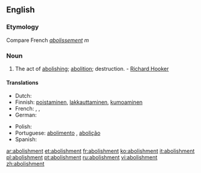 ==English==

===Etymology===
{{suffix|abolish|ment}} Compare French ''[[abolissement]]'' ''m''

===Noun===
{{en-noun}}

# The act of [[abolishing]]; [[abolition]]; destruction. - [[w:Richard Hooker|Richard Hooker]]

====Translations====
{{trans-top|The act of abolishing}}
* Dutch: {{t+|nl|afschaffing|f}}
* Finnish: [[poistaminen]], [[lakkauttaminen]], [[kumoaminen]]
* French: {{t|fr|abolissement|m}}, {{t|fr|abolition|f}}, {{t|fr|abrogation|f}}
* German: {{t+|de|Abschaffung|f}}
{{trans-mid}}
* Polish: {{t|pl|zniesienie}}
* Portuguese: [[abolimento]] {{m}}, [[abolição]] {{f}}
* Spanish: {{t+|es|abolición|f}}
{{trans-bottom}}

[[ar:abolishment]]
[[et:abolishment]]
[[fr:abolishment]]
[[ko:abolishment]]
[[it:abolishment]]
[[pl:abolishment]]
[[pt:abolishment]]
[[ru:abolishment]]
[[vi:abolishment]]
[[zh:abolishment]]